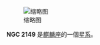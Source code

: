 {{NGCInfoBox|NGCID=NGC 2149|發現者=讓·瑪璉·愛德華·史提芬|發現日期=1877年1月17日|其他編號=VDB 66|曆元=J2000.0|赤經=6時3分30.7秒
|赤緯=-9°43'50"|星座=麒麟座|星體=星系|星等=|表面亮度=|藍等=}}
[[File:NGC_2149_DSS.jpg|缩略图]]

'''NGC 2149''' 是[[麒麟座|麒麟座]]的一個[[星系|星系]]。

{{NGCReference|2149}}

{{Catalogs|NGC=2149}}